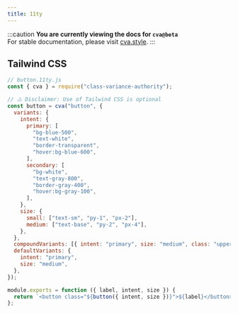 ```yaml
---
title: 11ty
---
```


:::caution
**You are currently viewing the docs for `cva@beta`**  
For stable documentation, please visit [cva.style](https://cva.style).
:::

## Tailwind CSS

```js
// button.11ty.js
const { cva } = require("class-variance-authority");

// ⚠️ Disclaimer: Use of Tailwind CSS is optional
const button = cva("button", {
  variants: {
    intent: {
      primary: [
        "bg-blue-500",
        "text-white",
        "border-transparent",
        "hover:bg-blue-600",
      ],
      secondary: [
        "bg-white",
        "text-gray-800",
        "border-gray-400",
        "hover:bg-gray-100",
      ],
    },
    size: {
      small: ["text-sm", "py-1", "px-2"],
      medium: ["text-base", "py-2", "px-4"],
    },
  },
  compoundVariants: [{ intent: "primary", size: "medium", class: "uppercase" }],
  defaultVariants: {
    intent: "primary",
    size: "medium",
  },
});

module.exports = function ({ label, intent, size }) {
  return `<button class="${button({ intent, size })}">${label}</button>`;
};
```
